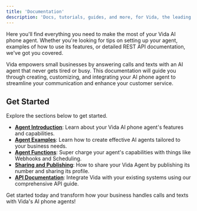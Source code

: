 ```yaml
---
title: 'Documentation'
description: 'Docs, tutorials, guides, and more, for Vida, the leading AI phone agent for small business. Answer calls and texts with an AI phone agent that always works and is never busy.'
---
```


Here you'll find everything you need to make the most of your Vida AI phone agent. Whether you're looking for tips on setting up your agent, examples of how to use its features, or detailed REST API documentation, we've got you covered.

Vida empowers small businesses by answering calls and texts with an AI agent that never gets tired or busy. This documentation will guide you through creating, customizing, and integrating your AI phone agent to streamline your communication and enhance your customer service.

## Get Started

 Explore the sections below to get started.

- **[Agent Introduction](/agents/intro)**: Learn about your Vida AI phone agent's features and capabilities.
- **[Agent Examples](/examples/restaurants)**: Learn how to create effective AI agents tailored to your business needs.
- **[Agent Functions](/agents/functions)**: Super charge your agent's capabilities with things like Webhooks and Scheduling.
- **[Sharing and Publishing](/sharing/publish)**: How to share your Vida Agent by publishing its number and sharing its profile.
- **[API Documentation](/api-reference/overview)**: Integrate Vida with your existing systems using our comprehensive API guide.

Get started today and transform how your business handles calls and texts with Vida's AI phone agents!
